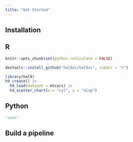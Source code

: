 ```yaml
---
title: "Get Started"
---
```


## Installation

::: {.panel-tabset}

## R

```r
knitr::opts_chunk$set(python.reticulate = FALSE)
```

```r
devtools::install_github("hal9ai/hal9ai", subdir = "r")
```

```r
library(hal9)
h9_create() |>
  h9_load(dataset = mtcars) |>
  h9_scatter_chart(x = "cyl", y = "disp")
```

## Python

```python
"soon"
```

:::

## Build a pipeline
